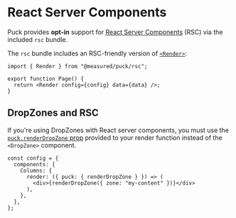 # React Server Components

Puck provides **opt-in** support for [React Server Components](https://react.dev/reference/react/use-server#use-server) (RSC) via the included `rsc` bundle.

The `rsc` bundle includes an RSC-friendly version of [`<Render>`](/docs/api-reference/components/render):

```tsx
import { Render } from "@measured/puck/rsc";

export function Page() {
  return <Render config={config} data={data} />;
}
```

## DropZones and RSC

If you're using DropZones with React server components, you must use the [`puck.renderDropZone` prop](/docs/api-reference/configuration/component-config#propspuckrenderdropzone) provided to your render function instead of the `<DropZone>` component.

```tsx copy
const config = {
  components: {
    Columns: {
      render: ({ puck: { renderDropZone } }) => (
        <div>{renderDropZone({ zone: "my-content" })}</div>
      ),
    },
  },
};
```

